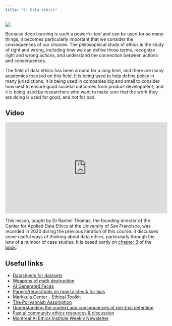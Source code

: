 ```yaml
---
title: "9: Data ethics"
---
```


::: {layout="[30,70]"}

![](../images/scales.png)

Because deep learning is such a powerful tool and can be used for so many things, it becomes particularly important that we consider the consequences of our choices. The philosophical study of ethics is the study of right and wrong, including how we can define those terms, recognize right and wrong actions, and understand the connection between actions and consequences.

:::

The field of data ethics has been around for a long time, and there are many academics focused on this field. It is being used to help define policy in many jurisdictions; it is being used in companies big and small to consider how best to ensure good societal outcomes from product development; and it is being used by researchers who want to make sure that the work they are doing is used for good, and not for bad.

## Video

<iframe width="514" height="289" src="https://www.youtube-nocookie.com/embed/krIVOb23EH8?modestbranding=1" title="fast.ai lesson 9" frameborder="0" allow="accelerometer; clipboard-write; encrypted-media; gyroscope; picture-in-picture" allowfullscreen></iframe>

This lesson, taught by Dr Rachel Thomas, the founding director of the Center for Applied Data Ethics at the University of San Francisco, was recorded in 2020 during the previous iteration of this course. It discusses some useful ways of thinking about data ethics, particularly through the lens of a number of case studies. It is based partly on [chapter 3](https://github.com/fastai/fastbook/blob/master/03_ethics.ipynb) of the [book](https://www.amazon.com/Deep-Learning-Coders-fastai-PyTorch/dp/1492045527).

## Useful links

* [Datasheets for datasets](https://arxiv.org/abs/1803.09010)
* [Weapons of math destruction](https://weaponsofmathdestructionbook.com/)
* [AI Generated Faces](https://www.thispersondoesnotexist.com/)
* [Papers/repos/tools on how to check for bias](https://forums.fast.ai/t/lesson-4-official-topic/68039/136?u=frapochetti)
* [Markkula Center - Ethical Toolkit](https://www.scu.edu/ethics-in-technology-practice/ethical-toolkit/)
* [The Pollyannish Assumption](https://stratechery.com/2017/the-pollyannish-assumption/)
* [Understanding the context and consequences of pre-trial detention](https://facctconference.org/2018/livestream_vh210.html)
* [Fast.ai community ethics resources & discussion](https://forums.fast.ai/t/ai-ml-ethics-biases-responsibility/45592)
* [Montreal AI Ethics Institute Weekly Newsletter](https://aiethics.substack.com/p/ai-ethics-6-radioactive-data-attacking)

